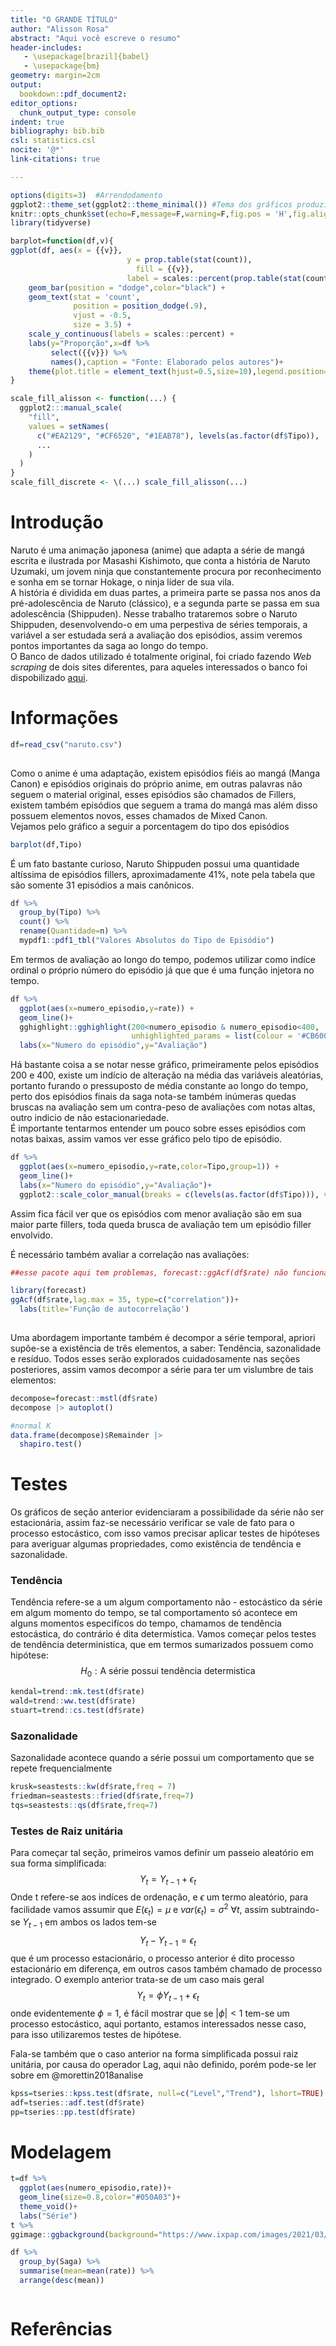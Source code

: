 ```yaml
---
title: "O GRANDE TÍTULO"
author: "Alisson Rosa"
abstract: "Aqui você escreve o resumo"
header-includes:
   - \usepackage[brazil]{babel}
   - \usepackage{bm}
geometry: margin=2cm
output:
  bookdown::pdf_document2:
editor_options:
  chunk_output_type: console
indent: true
bibliography: bib.bib 
csl: statistics.csl
nocite: '@*'
link-citations: true

---
```




```r

options(digits=3)  #Arrendodamento
ggplot2::theme_set(ggplot2::theme_minimal()) #Tema dos gráficos produzidos no ggplot2
knitr::opts_chunk$set(echo=F,message=F,warning=F,fig.pos = 'H',fig.align = 'center',fig.width=7.8, fig.height=3.85)
library(tidyverse)

```

```r
barplot=function(df,v){
ggplot(df, aes(x = {{v}}, 
                          y = prop.table(stat(count)), 
                            fill = {{v}}, 
                          label = scales::percent(prop.table(stat(count))))) +
    geom_bar(position = "dodge",color="black") + 
    geom_text(stat = 'count',
              position = position_dodge(.9), 
              vjust = -0.5, 
              size = 3.5) + 
    scale_y_continuous(labels = scales::percent) + 
    labs(y="Proporção",x=df %>%
         select({{v}}) %>% 
         names(),caption = "Fonte: Elaborado pelos autores")+
    theme(plot.title = element_text(hjust=0.5,size=10),legend.position="none")
}

scale_fill_alisson <- function(...) {
  ggplot2:::manual_scale(
    "fill",
    values = setNames(
      c("#EA2129", "#CF6520", "#1EAB78"), levels(as.factor(df$Tipo)),
      ...
    )
  )
}
scale_fill_discrete <- \(...) scale_fill_alisson(...)
```

# Introdução
Naruto é uma animação japonesa (anime)  que adapta a  série de mangá escrita e ilustrada por Masashi Kishimoto, que conta a história de Naruto Uzumaki, um jovem ninja que constantemente procura por reconhecimento e sonha em se tornar Hokage, o ninja líder de sua vila.  
A história é dividida em duas partes, a primeira parte se passa nos anos da pré-adolescência de Naruto (clássico), e a segunda parte se passa em sua adolescência (Shippuden). Nesse trabalho trataremos sobre o Naruto Shippuden, desenvolvendo-o em uma perpestiva de séries temporais, a variável a ser estudada será a avaliação dos episódios, assim veremos  pontos importantes da saga ao longo do tempo.  
O Banco de dados utilizado é totalmente original, foi criado fazendo *Web scraping* de dois sites diferentes, para aqueles interessados o banco foi dispobilizado [aqui](https://www.kaggle.com/alisson987/naruto-shippuden-rate).


# Informações
```r
df=read_csv("naruto.csv")
  
```
Como o anime é uma adaptação, existem  episódios fiéis ao mangá (Manga Canon) e episódios  originais do próprio anime, em outras palavras não seguem o material original, esses episódios são chamados de Fillers, existem também episódios que seguem a trama do mangá mas além disso possuem elementos novos, esses chamados de Mixed Canon.  
Vejamos pelo gráfico a seguir a porcentagem do tipo dos episódios

```r
barplot(df,Tipo)
```
É um fato bastante curioso, Naruto Shippuden possui uma quantidade altíssima de episódios fillers, aproximadamente 41%, note pela tabela  que são somente 31 episódios a mais canônicos.
```r
df %>% 
  group_by(Tipo) %>% 
  count() %>% 
  rename(Quantidade=n) %>% 
  mypdf1::pdf1_tbl("Valores Absolutos do Tipo de Episódio")
```

Em termos de avaliação ao longo do tempo, podemos utilizar como indíce ordinal o próprio número do episódio já que que é uma função injetora no tempo.

```r
df %>% 
  ggplot(aes(x=numero_episodio,y=rate)) +
  geom_line()+
  gghighlight::gghighlight(200<numero_episodio & numero_episodio<400,
                           unhighlighted_params = list(colour = '#CB6007'))+
  labs(x="Numero do episódio",y="Avaliação")
```
Há bastante coisa a se notar nesse gráfico, primeiramente pelos episódios 200 e 400, existe um indício de alteração na média das variáveis aleatórias, portanto furando o pressuposto de média constante ao longo do tempo, perto dos episódios finais da saga nota-se  também inúmeras quedas bruscas na avaliação sem um contra-peso de avaliações com notas altas, outro indicio de não estacionariedade.  
É importante tentarmos entender um pouco sobre esses episódios com notas baixas, assim vamos ver esse gráfico pelo tipo de episódio.

```r
df %>% 
  ggplot(aes(x=numero_episodio,y=rate,color=Tipo,group=1)) +
  geom_line()+
  labs(x="Numero do episódio",y="Avaliação")+
  ggplot2::scale_color_manual(breaks = c(levels(as.factor(df$Tipo))), values = c("#EA2129", "#E08223", "#1CD0AD"))
```
Assim fica fácil ver que os episódios com menor avaliação são em sua maior parte fillers, toda queda brusca de avaliação tem um episódio filler envolvido.

É necessário também avaliar a correlação nas avaliações:
```r
##esse pacote aqui tem problemas, forecast::ggAcf(df$rate) não funciona, sou obrigado a dar library

library(forecast)
ggAcf(df$rate,lag.max = 35, type=c("correlation"))+
  labs(title='Função de autocorrelação')
  
```
Uma abordagem importante também é decompor a série temporal, apriori supõe-se a existência de três elementos, a saber: Tendência, sazonalidade e resíduo. Todos esses serão explorados cuidadosamente nas seções posteriores, assim vamos decompor a série para ter um vislumbre de tais elementos:

```r
decompose=forecast::mstl(df$rate) 
decompose |> autoplot()


```
```r
#normal K  
data.frame(decompose)$Remainder |> 
  shapiro.test()

```



# Testes
Os gráficos de seção anterior evidenciaram a possibilidade da série não ser estacionária, assim faz-se necessário verificar se  vale de fato para o processo estocástico, com isso  vamos precisar aplicar testes de hipóteses para averiguar  algumas propriedades, como existência de tendência e  sazonalidade.

### Tendência 

Tendência refere-se a um algum  comportamento   não - estocástico da série em algum momento do tempo, se tal comportamento só acontece em alguns momentos especifícos do tempo, chamamos de tendência estocástica, do contrário é dita determistica. Vamos começar pelos testes de tendência deterministica, que em termos sumarizados possuem como hipótese:
$$
H_0:\text{A série possui tendência determistica}
$$
```r
kendal=trend::mk.test(df$rate)
wald=trend::ww.test(df$rate)
stuart=trend::cs.test(df$rate)


```



### Sazonalidade
Sazonalidade acontece quando a série possui um comportamento que se repete frequencialmente 

```r
krusk=seastests::kw(df$rate,freq = 7)
friedman=seastests::fried(df$rate,freq=7)
tqs=seastests::qs(df$rate,freq=7)

```
### Testes de Raiz unitária
Para começar tal seção, primeiros vamos definir um passeio aleatório em sua forma simplificada:
$$
Y_t=Y_{t-1}+\epsilon_t
$$
Onde t refere-se aos indíces de ordenação, e $\epsilon$  um termo aleatório, para facilidade vamos assumir que $E(\epsilon_t)=\mu$ e $var(\epsilon_t)=\sigma^2$ $\forall t$, assim subtraindo-se $Y_{t-1}$ em ambos os lados tem-se $$Y_t-Y_{t-1}=\epsilon_t$$ que é um processo estacionário, o processo anterior é dito processo estacionário em diferença, em outros casos também chamado de processo integrado. O exemplo anterior trata-se de um caso mais geral $$Y_t=\phi Y_{t-1}+\epsilon_t$$ onde evidentemente $\phi=1$, é fácil mostrar que se $|\phi|<1$ tem-se um processo estocástico, aqui portanto, estamos interessados nesse caso, para isso utilizaremos  testes de hipótese. 

Fala-se também que o caso anterior na forma simplificada possui raiz unitária, por causa do operador Lag, aqui não definido, porém  pode-se ler sobre em @morettin2018analise

```r
kpss=tseries::kpss.test(df$rate, null=c("Level","Trend"), lshort=TRUE)
adf=tseries::adf.test(df$rate)
pp=tseries::pp.test(df$rate)


```


# Modelagem






```r
t=df %>% 
  ggplot(aes(numero_episodio,rate))+
  geom_line(size=0.8,color="#050A03")+
  theme_void()+
  labs("Série")
t %>% 
ggimage::ggbackground(background="https://www.ixpap.com/images/2021/03/desktop-naruto-wallpaper-ixpap.jpg")    
```


```r
df %>% 
  group_by(Saga) %>% 
  summarise(mean=mean(rate)) %>% 
  arrange(desc(mean))
```

```r


```
# Referências


